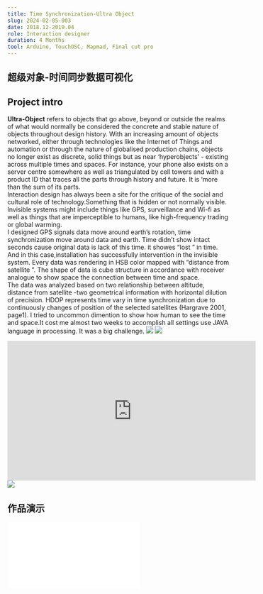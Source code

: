 ```yaml
---
title: Time Synchronization-Ultra Object
slug: 2024-02-05-003
date: 2018.12-2019.04
role: Interaction designer
duration: 4 Months 
tool: Arduino, TouchOSC, Mapmad, Final cut pro
---
```

## 超级对象-时间同步数据可视化
## Project intro
**Ultra-Object** refers to objects that go above, beyond or outside the realms of what would normally be considered the concrete and stable nature of objects throughout design history. With an increasing amount of objects networked, either through technologies like the Internet of Things and automation or through the nature of globalised production chains, objects no longer exist as discrete, solid things but as near ‘hyperobjects’ - existing across multiple times and spaces. For instance, your phone also exists on a server centre somewhere as well as triangulated by cell towers and with a product ID that traces all the parts through history and future. It is ‘more than the sum of its parts.
<br />
Interaction design has always been a site for the critique of the social and cultural role of technology.Something that is hidden or not normally visible. Invisible systems might include things like GPS, surveillance and Wi-fi as well as things that are imperceptible to humans, like high-frequency trading or global warming.
<br />
I designed GPS signals data move around earth’s rotation, time synchronization move around data and earth. Time didn’t show intact seconds cause original data is lack of this time. it showes “lost ” in time. And in this case,installation has successfully intervention in the invisible system.   Every data was rendering in HSB color mapped with “distance from satellite ”. The shape of data is cube structure in accordance with receiver analogue to show space the connection between time and space.
<br />
The data was analyzed based on two relationship between altitude, distance from satellite -two geometrical information with horizontal dilution of precision. HDOP represents time vary in time synchronization due to continuously changes of position of the selected satellites (Hargrave 2001, page1). I tried to uncommon dimention to show how human to see the time and space.It cost me almost two weeks to accomplish all settings use JAVA language in processing. It was a big challenge.
<Image src="/time/time_01.png" className="my-6 rounded-lg" />
<Image src="/time/time_02.png" className="my-6 rounded-lg" />
<iframe width="560" height="315" src="https://www.youtube.com/embed/LjvhH6-iUxM?si=mtN_ByvJKj6ZCMpo" title="YouTube video player" frameborder="0" allow="accelerometer; autoplay; clipboard-write; encrypted-media; gyroscope; picture-in-picture; web-share" referrerpolicy="strict-origin-when-cross-origin" allowfullscreen></iframe>
<Image src="/time/time_03.png" className="my-6 rounded-lg" />
<br />

## 作品演示
<iframe src='//player.bilibili.com/player.html?bvid=BV1rM4y15711&cid=388082822&p=1&share_source=copy_web' scrolling='no' border='0' frameborder='no' framespacing='0' allowfullscreen='true'></iframe>
